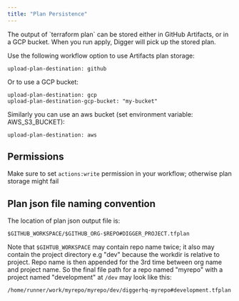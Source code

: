 ```yaml
---
title: "Plan Persistence"
---
```


The output of \`terraform plan\` can be stored either in GitHub Artifacts, or in a GCP bucket. When you run apply, Digger will pick up the stored plan.

Use the following workflow option to use Artifacts plan storage:
```
upload-plan-destination: github
```
Or to use a GCP bucket:
```
upload-plan-destination: gcp
upload-plan-destination-gcp-bucket: "my-bucket"
```

Similarly you can use an aws bucket (set environment variable: AWS_S3_BUCKET):

```
upload-plan-destination: aws
```

## Permissions
Make sure to set `actions:write` permission in your workflow; otherwise plan storage might fail

## Plan json file naming convention

The location of plan json output file is:

```
$GITHUB_WORKSPACE/$GITHUB_ORG-$REPO#DIGGER_PROJECT.tfplan
```

Note that `$GIHTUB_WORKSPACE` may contain repo name twice; it also may contain the project directory e.g "dev" because the workdir is relative to project. Repo name is then appended for the 3rd time between org name and project name. So the final file path for a repo named "myrepo" with a project named "development" at `/dev` may look like this:

```
/home/runner/work/myrepo/myrepo/dev/diggerhq-myrepo#development.tfplan
```

